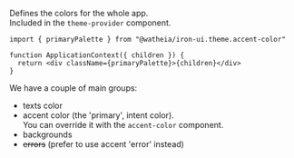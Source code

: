 Defines the colors for the whole app.  
Included in the `theme-provider` component.

```tsx
import { primaryPalette } from "@watheia/iron-ui.theme.accent-color"

function ApplicationContext({ children }) {
  return <div className={primaryPalette}>{children}</div>
}
```

We have a couple of main groups:

- texts color
- accent color (the 'primary', intent color).  
  You can override it with the `accent-color` component.
- backgrounds
- ~~errors~~ (prefer to use accent 'error' instead)
